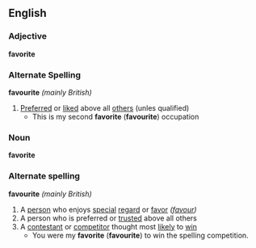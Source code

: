 ==English==
===Adjective===
'''favorite'''
=== Alternate Spelling ===
'''favourite''' ''(mainly British)''
#[[Preferr]]ed or [[like]]d above all [[others]] (unles qualified)
#* This is my second '''favorite''' ('''favourite''') occupation
===Noun===
'''favorite'''
=== Alternate spelling ===
'''favourite''' ''(mainly British)''
#A [[person]] who enjoys [[special]] [[regard]] or [[favor]] ''([[favour]])''
#A person who is preferred or [[trust]]ed above all others
#A [[contestant]] or [[competitor]] thought most [[likely]] to [[win]]
#* You were my '''favorite''' ('''favourite''') to win the spelling competition.